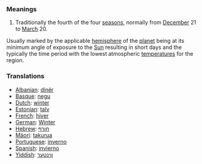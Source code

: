===Meanings===
# Traditionally the fourth of the four [[season]]s, normally from [[December]] 21 to [[March]] 20.  

Usually marked by the applicable [[hemisphere]] of the [[planet]] being at its minimum angle of exposure to the [[Sun]] resulting in short days and the typically the time period with the lowest atmospheric [[temperature]]s for the region.

===Translations===
*[[Albanian]]: [[dinër]]
*[[Basque]]: [[negu]]
*[[Dutch]]: [[winter]]
*[[Estonian]]: [[talv]]
*[[French]]: [[hiver]]
*[[German]]: [[Winter]]
*[[Hebrew]]: [[חורף]]
*[[Mäori]]: [[takurua]]
*[[Portuguese]]: [[inverno]]
*[[Spanish]]: [[invierno]]
*[[Yiddish]]: [[װינטער]]